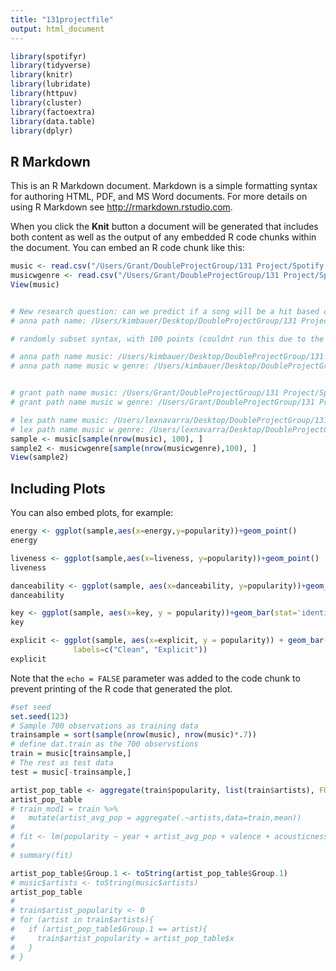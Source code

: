```yaml
---
title: "131projectfile"
output: html_document
---
```


```r
library(spotifyr)
library(tidyverse)
library(knitr)
library(lubridate)
library(httpuv)
library(cluster)
library(factoextra)
library(data.table)
library(dplyr)
```

## R Markdown

This is an R Markdown document. Markdown is a simple formatting syntax for authoring HTML, PDF, and MS Word documents. For more details on using R Markdown see <http://rmarkdown.rstudio.com>.

When you click the **Knit** button a document will be generated that includes both content as well as the output of any embedded R code chunks within the document. You can embed an R code chunk like this:

```r
music <- read.csv("/Users/Grant/DoubleProjectGroup/131 Project/Spotify Dataset/musicdata.csv")
musicwgenre <- read.csv("/Users/Grant/DoubleProjectGroup/131 Project/Spotify Dataset/data_w_genres.csv")
View(music)


# New research question: can we predict if a song will be a hit based on its attributes? Response variable: song.hotttnesss 
# anna path name: /Users/kimbauer/Desktop/DoubleProjectGroup/131 Project/Spotify Dataset/data_w_genres.csv
```

```r
# randomly subset syntax, with 100 points (couldnt run this due to the file not loading)

# anna path name music: /Users/kimbauer/Desktop/DoubleProjectGroup/131 Project/Spotify Dataset/musicdata.csv
# anna path name music w genre: /Users/kimbauer/Desktop/DoubleProjectGroup/131 Project/Spotify Dataset/data_w_genres.csv


# grant path name music: /Users/Grant/DoubleProjectGroup/131 Project/Spotify Dataset/musicdata.csv
# grant path name music w genre: /Users/Grant/DoubleProjectGroup/131 Project/Spotify Dataset/data_w_genres.csv

# lex path name music: /Users/lexnavarra/Desktop/DoubleProjectGroup/131 Project/Spotify Dataset/musicdata.csv
# lex path name music w genre: /Users/lexnavarra/Desktop/DoubleProjectGroup/131 Project/Spotify Dataset/data_w_genres.csv
sample <- music[sample(nrow(music), 100), ]
sample2 <- musicwgenre[sample(nrow(musicwgenre),100), ]
View(sample2)
```

## Including Plots

You can also embed plots, for example:

```r
energy <- ggplot(sample,aes(x=energy,y=popularity))+geom_point()
energy

liveness <- ggplot(sample,aes(x=liveness, y=popularity))+geom_point()
liveness

danceability <- ggplot(sample, aes(x=danceability, y=popularity))+geom_point()
danceability

key <- ggplot(sample, aes(x=key, y = popularity))+geom_bar(stat='identity')
key

explicit <- ggplot(sample, aes(x=explicit, y = popularity)) + geom_bar(stat='identity') + scale_x_discrete(breaks=0:1,
              labels=c("Clean", "Explicit"))
explicit

```

Note that the `echo = FALSE` parameter was added to the code chunk to prevent printing of the R code that generated the plot.


```r
#set seed
set.seed(123)
# Sample 700 observations as training data 
trainsample = sort(sample(nrow(music), nrow(music)*.7))
# define dat.train as the 700 observstions 
train = music[trainsample,]
# The rest as test data
test = music[-trainsample,]

```


```r
artist_pop_table <- aggregate(train$popularity, list(train$artists), FUN = mean)
artist_pop_table
# train_mod1 = train %>%
#   mutate(artist_avg_pop = aggregate(.~artists,data=train,mean))
# 
# fit <- lm(popularity ~ year + artist_avg_pop + valence + acousticness + duration_ms + explicit + instrumentalness + key + liveness + loudness + mode + speechiness + tempo + danceability + energy, data = train_mod1)
# 
# summary(fit)

artist_pop_table$Group.1 <- toString(artist_pop_table$Group.1)
# music$artists <- toString(music$artists)
artist_pop_table
# 
# train$artist_popularity <- 0
# for (artist in train$artists){
#   if (artist_pop_table$Group.1 == artist){
#     train$artist_popularity = artist_pop_table$x
#   }
# }
```



